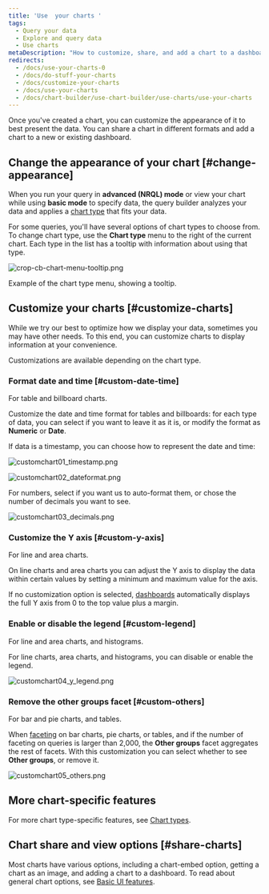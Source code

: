 ```yaml
---
title: 'Use  your charts '
tags:
  - Query your data
  - Explore and query data
  - Use charts
metaDescription: "How to customize, share, and add a chart to a dashboard in New Relic One"
redirects:
  - /docs/use-your-charts-0
  - /docs/do-stuff-your-charts
  - /docs/customize-your-charts
  - /docs/use-your-charts
  - /docs/chart-builder/use-chart-builder/use-charts/use-your-charts
---
```


Once you've created a chart, you can customize the appearance of it to best present the data. You can share a chart in different formats and add a chart to a new or existing dashboard.

## Change the appearance of your chart [#change-appearance]

When you run your query in **advanced (NRQL) mode** or view your chart while using **basic mode** to specify data, the query builder analyzes your data and applies a [chart type](/docs/insights/use-insights-ui/manage-dashboards/insights-chart-types) that fits your data.

For some queries, you'll have several options of chart types to choose from. To change chart type, use the **Chart type** menu to the right of the current chart. Each type in the list has a tooltip with information about using that type.

![crop-cb-chart-menu-tooltip.png](./images/crop-cb-chart-menu-tooltip_0.png "crop-cb-chart-menu-tooltip.png")

<figcaption>
  Example of the chart type menu, showing a tooltip.
</figcaption>

## Customize your charts [#customize-charts]

While we try our best to optimize how we display your data, sometimes you may have other needs. To this end, you can customize charts to display information at your convenience.

<Callout variant="tip">
  Customizations are available depending on the chart type.
</Callout>

### Format date and time [#custom-date-time]

<Callout variant="tip">
  For table and billboard charts.
</Callout>

Customize the date and time format for tables and billboards: for each type of data, you can select if you want to leave it as it is, or modify the format as **Numeric** or **Date**.

If data is a timestamp, you can choose how to represent the date and time:

![customchart01_timestamp.png](./images/customchart01_timestamp.png "customchart01_timestamp.png")

![customchart02_dateformat.png](./images/customchart02_dateformat.png "customchart02_dateformat.png")

For numbers, select if you want us to auto-format them, or chose the number of decimals you want to see.

![customchart03_decimals.png](./images/customchart03_decimals.png "customchart03_decimals.png")

### Customize the Y axis [#custom-y-axis]

<Callout variant="tip">
  For line and area charts.
</Callout>

On line charts and area charts you can adjust the Y axis to display the data within certain values by setting a minimum and maximum value for the axis.

If no customization option is selected, [dashboards](/docs/query-your-data/explore-query-data/dashboards/introduction-dashboards) automatically displays the full Y axis from 0 to the top value plus a margin.

### Enable or disable the legend [#custom-legend]

<Callout variant="tip">
  For line and area charts, and histograms.
</Callout>

For line charts, area charts, and histograms, you can disable or enable the legend.

![customchart04_y_legend.png](./images/customchart04_y_legend.png "customchart04_y_legend.png")

### Remove the other groups facet [#custom-others]

<Callout variant="tip">
  For bar and pie charts, and tables.
</Callout>

When [faceting](/docs/query-your-data/explore-query-data/dashboards/filter-new-relic-one-dashboards-facets) on bar charts, pie charts, or tables, and if the number of faceting on queries is larger than 2,000, the **Other groups** facet aggregates the rest of facets. With this customization you can select whether to see **Other groups**, or remove it.

![customchart05_others.png](./images/customchart05_others.png "customchart05_others.png")

## More chart-specific features

For more chart type-specific features, see [Chart types](/docs/insights/use-insights-ui/manage-dashboards/chart-types/). 

## Chart share and view options [#share-charts]

Most charts have various options, including a chart-embed option, getting a chart as an image, and adding a chart to a dashboard. To read about general chart options, see [Basic UI features](/docs/new-relic-one/use-new-relic-one/get-started/new-relic-one-core-ui-components).

